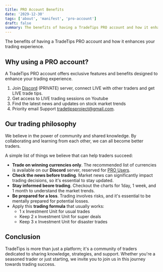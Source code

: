 ```yaml
---
title: PRO Account Benefits
date: '2029-12-30'
tags: ['about', 'manifest', 'pro-account']
draft: false
summary: The benefits of having a TradeTips PRO account and how it enhances your trading experience.
---
```


The benefits of having a TradeTips PRO account and how it enhances your trading experience.

## Why using a PRO account?

A TradeTips PRO account offers exclusive features and benefits designed to enhance your trading experience.

1. Join [Discord](https://discord.gg/4KJXPSHrSB) (PRIVATE) server, connect LIVE with other traders and get LIVE trade tips.
2. Get access to LIVE trading sessions on Youtube
3. Find the latest news and updates on stock market trends
3. Priority email Support [tradetipsproject@gmail.com](mailto:tradetipsproject@gmail.com).

## Our trading philosophy

We believe in the power of community and shared knowledge. By collaborating and learning from each other, we can all become better traders.

A simple list of things we believe that can help traders succeed:

- **Trade on winning currencies only**. The recommended list of currencies is available on our **Discord** server, reserved for [PRO Users](/blog/pro-account).
- **Check the news before trading**. Market news can significantly impact trading decisions, so it's essential to stay updated.
- **Stay informed beore trading**. Checkout the charts for 1day, 1 week, and 1 month to understand the market trends.
- **Be prepared for a loss**. Trading involves risks, and it's essential to be mentally prepared for potential losses.
- Apply this **trading formula** that usually works: 
  - 1 x Investment Unit for usual trades
  - Keep 2 x Investment Unit for super deals
  - Keep 3 x Investment Unit for disaster trades
  
## Conclusion

TradeTips is more than just a platform; it's a community of traders dedicated to sharing knowledge, strategies, and support. 
Whether you're a seasoned trader or just starting, we invite you to join us in this journey towards trading success.
